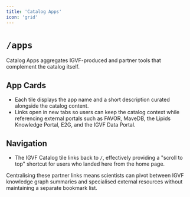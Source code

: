 ```yaml
---
title: 'Catalog Apps'
icon: 'grid'
---
```


# `/apps`

Catalog Apps aggregates IGVF-produced and partner tools that complement the catalog itself.

## App Cards
- Each tile displays the app name and a short description curated alongside the catalog content.
- Links open in new tabs so users can keep the catalog context while referencing external portals such as FAVOR, MaveDB, the Lipids Knowledge Portal, E2G, and the IGVF Data Portal.

## Navigation
- The IGVF Catalog tile links back to `/`, effectively providing a "scroll to top" shortcut for users who landed here from the home page.

Centralising these partner links means scientists can pivot between IGVF knowledge graph summaries and specialised external resources without maintaining a separate bookmark list.
